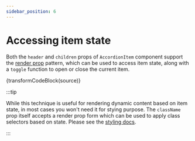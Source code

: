 ```yaml
---
sidebar_position: 6
---
```



# Accessing item state

Both the `header` and `children` props of `AccordionItem` component support
the [render prop](https://reactjs.org/docs/render-props.html) pattern, which can
be used to access item state, along with a `toggle` function to open or close
the current item.

<AccessingState />

<CodeBlock language="jsx">{transformCodeBlock(source)}</CodeBlock>

:::tip

While this technique is useful for rendering dynamic content based on item state, in most cases you won't need it for stying purpose.
The `className` prop itself accepts a render prop form which can be used to apply class selectors based on state. Please see the [styling docs](./styling).

:::
